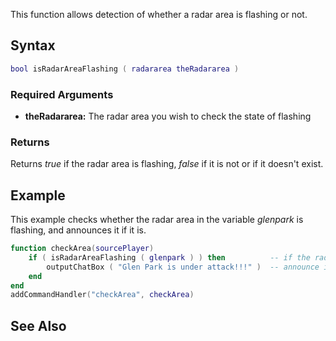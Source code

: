{{Server client function}}

This function allows detection of whether a radar area is flashing or not.

==Syntax== 
<syntaxhighlight lang="lua">
bool isRadarAreaFlashing ( radararea theRadararea )               
</syntaxhighlight> 
{{OOP||[[/radararea.md|radararea]]:isFlashing|flashing|setRadarAreaFlashing}}

===Required Arguments=== 
*'''theRadararea:''' The radar area you wish to check the state of flashing

===Returns===
Returns ''true'' if the radar area is flashing, ''false'' if it is not or if it doesn't exist.

==Example== 
This example checks whether the radar area in the variable ''glenpark'' is flashing, and announces it if it is.
<syntaxhighlight lang="lua">
function checkArea(sourcePlayer)
    if ( isRadarAreaFlashing ( glenpark ) ) then          -- if the radar area in the variable glenpark is flashing
        outputChatBox ( "Glen Park is under attack!!!" )  -- announce it
    end
end
addCommandHandler("checkArea", checkArea)
</syntaxhighlight>

==See Also==
{{Radar area functions}}